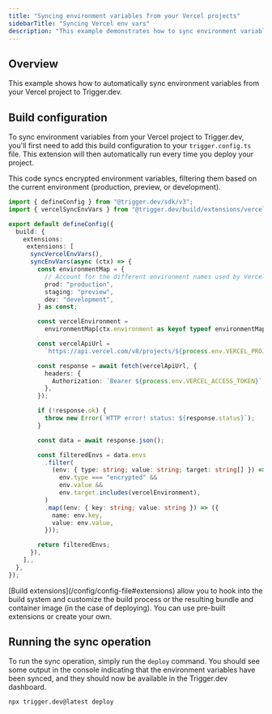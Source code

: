 ```yaml
---
title: "Syncing environment variables from your Vercel projects"
sidebarTitle: "Syncing Vercel env vars"
description: "This example demonstrates how to sync environment variables from your Vercel project to Trigger.dev."
---
```


## Overview

This example shows how to automatically sync environment variables from your Vercel project to Trigger.dev.

## Build configuration

To sync environment variables from your Vercel project to Trigger.dev, you'll first need to add this build configuration to your `trigger.config.ts` file. This extension will then automatically run every time you deploy your project.

This code syncs encrypted environment variables, filtering them based on the current environment (production, preview, or development).

```ts trigger.config.ts
import { defineConfig } from "@trigger.dev/sdk/v3";
import { vercelSyncEnvVars } from "@trigger.dev/build/extensions/vercelSyncEnvVars";

export default defineConfig({
  build: {
    extensions:
     extensions: [
      syncVercelEnvVars(),
      syncEnvVars(async (ctx) => {
        const environmentMap = {
          // Account for the different environment names used by Vercel
          prod: "production",
          staging: "preview",
          dev: "development",
        } as const;

        const vercelEnvironment =
          environmentMap[ctx.environment as keyof typeof environmentMap];

        const vercelApiUrl =
          `https://api.vercel.com/v8/projects/${process.env.VERCEL_PROJECT_ID}/env?decrypt=true`;

        const response = await fetch(vercelApiUrl, {
          headers: {
            Authorization: `Bearer ${process.env.VERCEL_ACCESS_TOKEN}`,
          },
        });

        if (!response.ok) {
          throw new Error(`HTTP error! status: ${response.status}`);
        }

        const data = await response.json();

        const filteredEnvs = data.envs
          .filter(
            (env: { type: string; value: string; target: string[] }) =>
              env.type === "encrypted" &&
              env.value &&
              env.target.includes(vercelEnvironment),
          )
          .map((env: { key: string; value: string }) => ({
            name: env.key,
            value: env.value,
          }));

        return filteredEnvs;
      }),
    ],,
  },
});
```

<Note>
  [Build extensions](/config/config-file#extensions) allow you to hook into the build system and
  customize the build process or the resulting bundle and container image (in the case of
  deploying). You can use pre-built extensions or create your own.
</Note>

## Running the sync operation

To run the sync operation, simply run the `deploy` command. You should see some output in the console indicating that the environment variables have been synced, and they should now be available in the Trigger.dev dashboard.

```bash
npx trigger.dev@latest deploy
```
